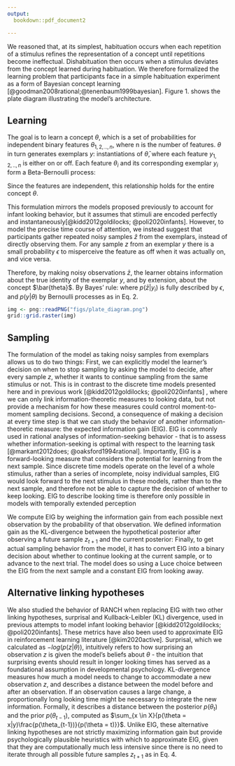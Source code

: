 ```yaml
---
output:
  bookdown::pdf_document2

---
```


We reasoned that, at its simplest, habituation occurs when each repetition of a stimulus refines the representation of a concept until repetitions become ineffectual. Dishabituation then occurs when a stimulus deviates from the concept learned during habituation. We therefore formalized the learning problem that participants face in a simple habituation experiment as a form of Bayesian concept learning [@goodman2008rational;@tenenbaum1999bayesian]. Figure 1. shows the plate diagram illustrating the model’s architecture. 

## Learning 

The goal is to learn a concept $\theta$, which is a set of probabilities for independent binary features $\theta_{1,2,..,n}$, where n is the number of features. $\theta$ in turn generates exemplars $y$: instantiations of $\bar{\theta}$, where each feature $y_{1,2,..,n}$ is either on or off. Each feature $\theta_i$ and its corresponding exemplar $y_i$ form a Beta-Bernoulli process:

\begin{eqnarray}
p(\theta_i) \sim Beta(\alpha_i,\beta_i) \\
p(y_i|\theta_i) \sim Bernoulli(\theta_i)
\end{eqnarray}

Since the features are independent, this relationship holds for the entire concept $\theta$. 

This formulation mirrors the models proposed previously to account for infant looking behavior, but it assumes that stimuli are encoded perfectly and instantaneously[@kidd2012goldilocks; @poli2020infants]. However, to model the precise time course of attention, we instead suggest that participants gather repeated noisy samples $\bar{z}$ from the exemplars, instead of directly observing them. For any sample $z$ from an exemplar $y$ there is a small probability $\epsilon$ to misperceive the feature as off when it was actually on, and vice versa.

Therefore, by making noisy observations $\bar{z}$, the learner obtains information about the true identity of the exemplar $y$, and by extension, about the concept $\bar{theta}$. By Bayes’ rule:
\begin{eqnarray}
P(\theta|\bar{z}) &= p(\bar{z}|y) p(y|\theta) p(\theta) / p(\bar{z})
\end{eqnarray}
where $p(\bar{z}|y_i)$ is fully described by $\epsilon$, and $p(y|\theta)$ by Bernoulli processes as in Eq. 2.





```r
img <- png::readPNG("figs/plate_diagram.png")
grid::grid.raster(img)
```

## Sampling

The formulation of the model as taking noisy samples from exemplars allows us to do two things: First, we can explicitly model the learner's decision on when to stop sampling by asking the model to decide, after every sample $z$, whether it wants to continue sampling from the same stimulus or not. This is in contrast to the discrete time models presented here and in previous work [@kidd2012goldilocks; @poli2020infants] , where we can only link information-theoretic measures to looking data, but not provide a mechanism for how these measures could control moment-to-moment sampling decisions. Second, a consequence of making a decision at every time step is that we can study the behavior of another information-theoretic measure: the expected information gain (EIG). EIG is commonly used in rational analyses of information-seeking behavior - that is to assess whether information-seeking is optimal with respect to the learning task [@markant2012does; @oaksford1994rational]. Importantly, EIG is a forward-looking measure that considers the potential for learning from the next sample. Since discrete time models  operate on the level of a whole stimulus, rather than a series of incomplete, noisy individual samples, EIG would look forward to the next stimulus in these models, rather than to the next sample, and therefore not be able to capture the decision of whether to keep looking. EIG to describe looking time is therefore only possible in models with temporally extended perception 

We compute EIG by weighing the information gain from each possible next observation by the probability of that observation. We defined information gain as the KL-divergence between the hypothetical posterior after observing a future sample $z_{t+1}$ and the current posterior:
\begin{eqnarray}
EIG(z_{t+1}) = \sum_{z_{t+1} \in [0,1]} p(z_{t+1}|\theta_t) * D_{KL}(\theta_{t+1} || p(\theta_t))
\end{eqnarray}
Finally, to get actual sampling behavior from the model, it has to convert EIG into a binary decision about whether to continue looking at the current sample, or to advance to the next trial. The model does so using a Luce choice between the EIG from the next sample and a constant EIG from looking away.
\begin{eqnarray}
p(look) = \frac{EIG(z_{t+1})}{EIG(z_{t+1})+EIG(world)}
\end{eqnarray}


## Alternative linking hypotheses

We also studied the behavior of RANCH when replacing EIG with two other linking hypotheses, surprisal and Kullback-Leibler (KL) divergence, used in previous attempts to model infant looking behavior [@kidd2012goldilocks; @poli2020infants]. These metrics have also been used to approximate EIG in reinforcement learning literature [@kim2020active]. Surprisal, which we calculated as $-log(p(z|\theta))$, intuitively refers to how surprising an observation $z$ is given the model's beliefs about $\theta$ - the intuition that surprising events should result in longer looking times has served as a foundational assumption in developmental psychology. KL-divergence measures how much a model needs to change to accommodate a new observation $z$, and describes a distance between the model before and after an observation. If an observation causes a large change, a proportionally long looking time might be necessary to integrate the new information. Formally, it describes a distance between the posterior $p(\theta_t)$ and the prior $p(\theta_{t-1})$, computed as $\sum_{x \in X}{p(\theta = x|y)\frac{p(\theta_{t-1})}{p(\theta = t)}}$.  Unlike EIG, these alternative linking hypotheses are not strictly maximizing information gain but provide psychologically plausible heuristics with which to approximate EIG, given that they are computationally much less intensive since there is no need to iterate through all possible future samples $z_{t+1}$ as in Eq. 4.



